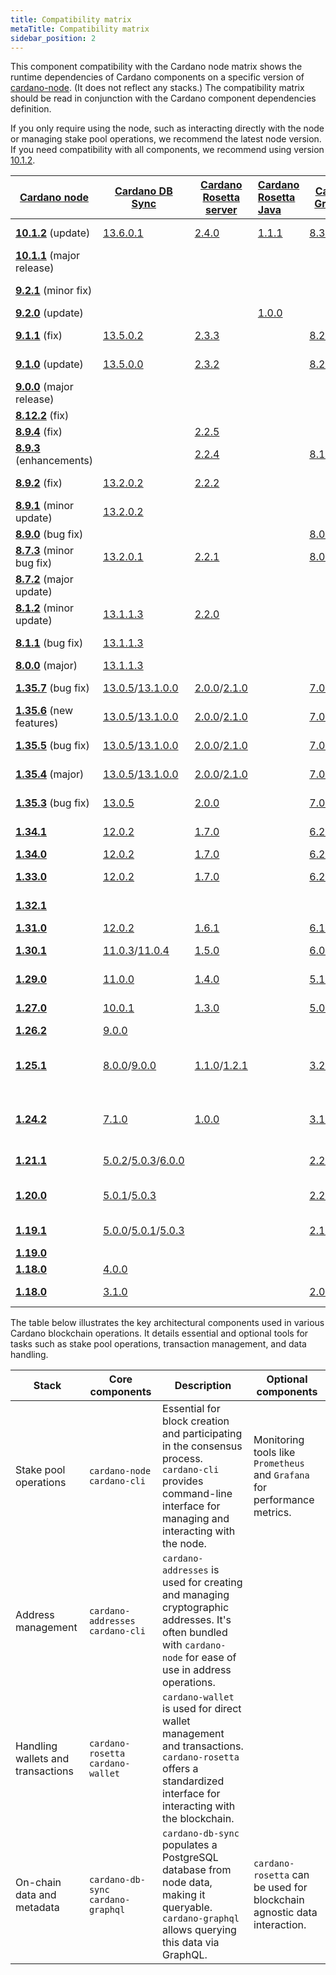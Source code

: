 ```yaml
---
title: Compatibility matrix
metaTitle: Compatibility matrix
sidebar_position: 2
---
```


This сomponent compatibility with the Cardano node matrix shows the runtime dependencies of Cardano components on a specific version of
[cardano-node](https://github.com/IntersectMBO/cardano-node/releases). (It
does not reflect any stacks.) The compatibility matrix should be read in
conjunction with the Cardano component dependencies definition.

If you only require using the node, such as interacting directly with the node
or managing stake pool operations, we recommend the latest node version.
If you need compatibility with all components, we recommend using
version [10.1.2](https://github.com/IntersectMBO/cardano-node/releases/tag/9.1.1).

| [Cardano node](https://github.com/IntersectMBO/cardano-node/releases)                          | [Cardano DB Sync](https://github.com/IntersectMBO/cardano-db-sync/releases)                                                                                                                                                         | [Cardano Rosetta server](https://github.com/cardano-foundation/cardano-rosetta/releases)                                                                            | [Cardano Rosetta Java](https://github.com/cardano-foundation/cardano-rosetta-java)     | [Cardano GraphQL](https://github.com/cardano-foundation/cardano-graphql/releases)                                                                                   | [Cardano wallet](https://github.com/cardano-foundation/cardano-wallet/releases)                                                                                                         |
|------------------------------------------------------------------------------------------------|-------------------------------------------------------------------------------------------------------------------------------------------------------------------------------------------------------------------------------------|---------------------------------------------------------------------------------------------------------------------------------------------------------------------|:---------------------------------------------------------------------------------------|---------------------------------------------------------------------------------------------------------------------------------------------------------------------|-----------------------------------------------------------------------------------------------------------------------------------------------------------------------------------------|
| **[10.1.2](https://github.com/IntersectMBO/cardano-node/releases/tag/10.1.2)** (update)        | [13.6.0.1](https://github.com/IntersectMBO/cardano-db-sync/releases/tag/13.6.0.1)                                                                                                                                                   |[2.4.0](https://github.com/cardano-foundation/cardano-rosetta/releases/tag/2.4.0)                                                                                                                                                                     | [1.1.1](https://github.com/cardano-foundation/cardano-rosetta-java/releases/tag/1.1.1) | [8.3.0](https://github.com/cardano-foundation/cardano-graphql/releases/tag/8.3.0)                                                                                   | [v2024-11-18](https://github.com/cardano-foundation/cardano-wallet/releases/tag/v2024-11-18)                                                                                            |
| **[10.1.1](https://github.com/IntersectMBO/cardano-node/releases/tag/10.1.1)** (major release) |                                                                                                                                                                                                                                     |                                                                                                                                                                     |                                                                                        |                                                                                                                                                                     |                                                                                                                                                                                         |
| **[9.2.1](https://github.com/IntersectMBO/cardano-node/releases/tag/9.2.1)** (minor fix)       |                                                                                                                                                                                                                                     |                                                                                                                                                                     |                                                                                        |                                                                                                                                                                     | [v2024-09-29](https://github.com/cardano-foundation/cardano-wallet/releases/tag/v2024-09-29)                                                                                            |
| **[9.2.0](https://github.com/IntersectMBO/cardano-node/releases/tag/9.2.0)** (update)          |                                                                                                                                                                                                                                     |                                                                                                                                                                     | [1.0.0](https://github.com/cardano-foundation/cardano-rosetta-java/releases/tag/1.0.0) |                                                                                                                                                                     |                                                                                                                                                                                         |
| **[9.1.1](https://github.com/IntersectMBO/cardano-node/releases/tag/9.1.1)** (fix)             | [13.5.0.2](https://github.com/IntersectMBO/cardano-db-sync/releases/tag/13.5.0.2)                                                                                                                                                   | [2.3.3](https://github.com/cardano-foundation/cardano-rosetta/releases/tag/2.3.3)                                                                                   |                                                                                        | [8.2.2](https://github.com/cardano-foundation/cardano-graphql/releases/tag/8.2.2)                                                                                   | [v2024-09-03](https://github.com/cardano-foundation/cardano-wallet/releases/tag/v2024-09-03)                                                                                            |
| **[9.1.0](https://github.com/IntersectMBO/cardano-node/releases/tag/9.1.0)** (update)          | [13.5.0.0](https://github.com/IntersectMBO/cardano-db-sync/releases/tag/13.5.0.0)                                                                                                                                                   | [2.3.2](https://github.com/cardano-foundation/cardano-rosetta/releases/tag/2.3.2)                                                                                   |                                                                                        | [8.2.1](https://github.com/cardano-foundation/cardano-graphql/releases/tag/8.2.1)                                                                                   | [v2024-08-11](https://github.com/cardano-foundation/cardano-wallet/releases/tag/v2024-08-11)                                                                                            |
| **[9.0.0](https://github.com/IntersectMBO/cardano-node/releases/tag/9.0.0)** (major release)   |                                                                                                                                                                                                                                     |                                                                                                                                                                     |                                                                                        |                                                                                                                                                                     |                                                                                                                                                                                         |
| **[8.12.2](https://github.com/IntersectMBO/cardano-node/releases/tag/8.12.2)** (fix)           |                                                                                                                                                                                                                                     |                                                                                                                                                                     |                                                                                        |                                                                                                                                                                     |                                                                                                                                                                                         |
| **[8.9.4](https://github.com/IntersectMBO/cardano-node/releases/tag/8.9.4)** (fix)             |                                                                                                                                                                                                                                     | [2.2.5](https://github.com/cardano-foundation/cardano-rosetta/releases/tag/2.2.5)                                                                                   |                                                                                        |                                                                                                                                                                     |                                                                                                                                                                                         |
| **[8.9.3](https://github.com/IntersectMBO/cardano-node/releases/tag/8.9.3)** (enhancements)    |                                                                                                                                                                                                                                     | [2.2.4](https://github.com/cardano-foundation/cardano-rosetta/releases/tag/2.2.4)                                                                                   |                                                                                        | [8.1.0](https://github.com/cardano-foundation/cardano-graphql/releases/tag/8.1.0)                                                                                   |                                                                                                                                                                                         |
| **[8.9.2](https://github.com/IntersectMBO/cardano-node/releases/tag/8.9.2)** (fix)             | [13.2.0.2](https://github.com/IntersectMBO/cardano-db-sync/releases/tag/13.2.0.2)                                                                                                                                                   | [2.2.2](https://github.com/cardano-foundation/cardano-rosetta/releases/tag/2.2.2)                                                                                   |                                                                                        |                                                                                                                                                                     | [2024-05-05](https://github.com/cardano-foundation/cardano-wallet/releases/tag/v2024-05-05)                                                                                             |
| **[8.9.1](https://github.com/IntersectMBO/cardano-node/releases/tag/8.9.1)** (minor update)    | [13.2.0.2](https://github.com/IntersectMBO/cardano-db-sync/releases/tag/13.2.0.2)                                                                                                                                                   |                                                                                                                                                                     |                                                                                        |                                                                                                                                                                     | [2024-03-27](https://github.com/cardano-foundation/cardano-wallet/releases/tag/v2024-03-27)                                                                                             |
| **[8.9.0](https://github.com/IntersectMBO/cardano-node/releases/tag/8.9.0)** (bug fix)         |                                                                                                                                                                                                                                     |                                                                                                                                                                     |                                                                                        | [8.0.3](https://github.com/cardano-foundation/cardano-graphql/releases/tag/8.0.3)                                                                                   |                                                                                                                                                                                         |
| **[8.7.3](https://github.com/IntersectMBO/cardano-node/releases/tag/8.7.3)** (minor bug fix)   | [13.2.0.1](https://github.com/IntersectMBO/cardano-db-sync/releases/tag/13.2.0.1)                                                                                                                                                   | [2.2.1](https://github.com/cardano-foundation/cardano-rosetta/releases/tag/2.2.1)                                                                                   |                                                                                        | [8.0.1](https://github.com/cardano-foundation/cardano-graphql/releases/tag/8.0.1)/[8.0.2](https://github.com/cardano-foundation/cardano-graphql/releases/tag/8.0.2) | [2024-03-01](https://github.com/cardano-foundation/cardano-wallet/releases/tag/v2024-03-01)                                                                                             |
| **[8.7.2](https://github.com/IntersectMBO/cardano-node/releases/tag/8.7.2)** (major update)    |                                                                                                                                                                                                                                     |                                                                                                                                                                     |                                                                                        |                                                                                                                                                                     |                                                                                                                                                                                         |
| **[8.1.2](https://github.com/IntersectMBO/cardano-node/releases/tag/8.1.2)** (minor update)    | [13.1.1.3](https://github.com/IntersectMBO/cardano-db-sync/releases/tag/13.1.1.3)                                                                                                                                                   | [2.2.0](https://github.com/cardano-foundation/cardano-rosetta/releases/tag/2.2.0)                                                                                   |                                                                                        |                                                                                                                                                                     | [2024-12-18](https://github.com/cardano-foundation/cardano-wallet/releases/tag/v2023-12-18)                                                                                             |
| **[8.1.1](https://github.com/IntersectMBO/cardano-node/releases/tag/8.1.1)** (bug fix)         | [13.1.1.3](https://github.com/IntersectMBO/cardano-db-sync/releases/tag/13.1.1.3)                                                                                                                                                   |                                                                                                                                                                     |                                                                                        |                                                                                                                                                                     | [2023-07-18](https://github.com/cardano-foundation/cardano-wallet/releases/tag/v2023-07-18)                                                                                             |
| **[8.0.0](https://github.com/IntersectMBO/cardano-node/releases/tag/8.0.0)** (major)           | [13.1.1.3](https://github.com/IntersectMBO/cardano-db-sync/releases/tag/13.1.1.3)                                                                                                                                                   |                                                                                                                                                                     |                                                                                        |                                                                                                                                                                     |                                                                                                                                                                                         |
| **[1.35.7](https://github.com/IntersectMBO/cardano-node/releases/tag/1.35.7)** (bug fix)       | [13.0.5](https://github.com/IntersectMBO/cardano-db-sync/releases/tag/13.0.5)/[13.1.0.0](https://github.com/IntersectMBO/cardano-db-sync/releases/tag/13.1.0.0)                                                                     | [2.0.0](https://github.com/cardano-foundation/cardano-rosetta/releases/tag/2.0.0)/[2.1.0](https://github.com/cardano-foundation/cardano-rosetta/releases/tag/2.1.0) |                                                                                        | [7.0.2](https://github.com/cardano-foundation/cardano-graphql/releases/tag/7.0.2)/[8.0.0](https://github.com/cardano-foundation/cardano-graphql/releases/tag/8.0.0) | [2022-12-14](https://github.com/cardano-foundation/cardano-wallet/releases/tag/v2022-12-14)                                                                                             |
| **[1.35.6](https://github.com/IntersectMBO/cardano-node/releases/tag/1.35.6)** (new features)  | [13.0.5](https://github.com/IntersectMBO/cardano-db-sync/releases/tag/13.0.5)/[13.1.0.0](https://github.com/IntersectMBO/cardano-db-sync/releases/tag/13.1.0.0)                                                                     | [2.0.0](https://github.com/cardano-foundation/cardano-rosetta/releases/tag/2.0.0)/[2.1.0](https://github.com/cardano-foundation/cardano-rosetta/releases/tag/2.1.0) |                                                                                        | [7.0.2](https://github.com/cardano-foundation/cardano-graphql/releases/tag/7.0.2)/[8.0.0](https://github.com/cardano-foundation/cardano-graphql/releases/tag/8.0.0) | [2022-12-14](https://github.com/cardano-foundation/cardano-wallet/releases/tag/v2022-12-14)                                                                                             |
| **[1.35.5](https://github.com/IntersectMBO/cardano-node/releases/tag/1.35.5)** (bug fix)       | [13.0.5](https://github.com/IntersectMBO/cardano-db-sync/releases/tag/13.0.5)/[13.1.0.0](https://github.com/IntersectMBO/cardano-db-sync/releases/tag/13.1.0.0)                                                                     | [2.0.0](https://github.com/cardano-foundation/cardano-rosetta/releases/tag/2.0.0)/[2.1.0](https://github.com/cardano-foundation/cardano-rosetta/releases/tag/2.1.0) |                                                                                        | [7.0.2](https://github.com/cardano-foundation/cardano-graphql/releases/tag/7.0.2)/[8.0.0](https://github.com/cardano-foundation/cardano-graphql/releases/tag/8.0.0) | [2022-12-14](https://github.com/cardano-foundation/cardano-wallet/releases/tag/v2022-12-14)                                                                                             |
| **[1.35.4](https://github.com/IntersectMBO/cardano-node/releases/tag/1.35.4)** (major)         | [13.0.5](https://github.com/IntersectMBO/cardano-db-sync/releases/tag/13.0.5)/[13.1.0.0](https://github.com/IntersectMBO/cardano-db-sync/releases/tag/13.1.0.0)                                                                     | [2.0.0](https://github.com/cardano-foundation/cardano-rosetta/releases/tag/2.0.0)/[2.1.0](https://github.com/cardano-foundation/cardano-rosetta/releases/tag/2.1.0) |                                                                                        | [7.0.2](https://github.com/cardano-foundation/cardano-graphql/releases/tag/7.0.2)/[8.0.0](https://github.com/cardano-foundation/cardano-graphql/releases/tag/8.0.0) | [2022-12-14](https://github.com/cardano-foundation/cardano-wallet/releases/tag/v2022-12-14)                                                                                             |
| **[1.35.3](https://github.com/IntersectMBO/cardano-node/releases/tag/1.35.3)** (bug fix)       | [13.0.5](https://github.com/IntersectMBO/cardano-db-sync/releases/tag/13.0.5)                                                                                                                                                       | [2.0.0](https://github.com/cardano-foundation/cardano-rosetta/releases/tag/2.0.0)                                                                                   |                                                                                        | [7.0.2](https://github.com/cardano-foundation/cardano-graphql/releases/tag/7.0.2)                                                                                   | [2022-10-06](https://github.com/cardano-foundation/cardano-wallet/releases/tag/v2022-10-06)                                                                                             |
| **[1.34.1](https://github.com/IntersectMBO/cardano-node/releases/tag/1.34.1)**                 | [12.0.2](https://github.com/IntersectMBO/cardano-db-sync/releases/tag/12.0.2)                                                                                                                                                       | [1.7.0](https://github.com/cardano-foundation/cardano-rosetta/releases/tag/1.7.0)                                                                                   |                                                                                        | [6.2.0](https://github.com/cardano-foundation/cardano-graphql/releases/tag/6.2.0)                                                                                   | [2022-05-27](https://github.com/cardano-foundation/cardano-wallet/releases/tag/v2022-05-27)                                                                                             |
| **[1.34.0](https://github.com/IntersectMBO/cardano-node/releases/tag/1.34.0)**                 | [12.0.2](https://github.com/IntersectMBO/cardano-db-sync/releases/tag/12.0.2)                                                                                                                                                       | [1.7.0](https://github.com/cardano-foundation/cardano-rosetta/releases/tag/1.7.0)                                                                                   |                                                                                        | [6.2.0](https://github.com/cardano-foundation/cardano-graphql/releases/tag/6.2.0)                                                                                   |                                                                                                                                                                                         |
| **[1.33.0](https://github.com/IntersectMBO/cardano-node/releases/tag/1.33.0)**                 | [12.0.2](https://github.com/IntersectMBO/cardano-db-sync/releases/tag/12.0.2)                                                                                                                                                       | [1.7.0](https://github.com/cardano-foundation/cardano-rosetta/releases/tag/1.7.0)                                                                                   |                                                                                        | [6.2.0](https://github.com/cardano-foundation/cardano-graphql/releases/tag/6.2.0)                                                                                   | [2022-01-18](https://github.com/cardano-foundation/cardano-wallet/releases/tag/v2022-01-18)                                                                                             |
| **[1.32.1](https://github.com/IntersectMBO/cardano-node/releases/tag/1.32.1)**                 |                                                                                                                                                                                                                                     |                                                                                                                                                                     |                                                                                        |                                                                                                                                                                     | [2021-12-15](https://github.com/cardano-foundation/cardano-wallet/releases/tag/v2021-12-15)                                                                                             |
| **[1.31.0](https://github.com/IntersectMBO/cardano-node/releases/tag/1.31.0)**                 | [12.0.2](https://github.com/IntersectMBO/cardano-db-sync/releases/tag/12.0.2)                                                                                                                                                       | [1.6.1](https://github.com/cardano-foundation/cardano-rosetta/releases/tag/1.6.1)                                                                                   |                                                                                        | [6.1.0](https://github.com/cardano-foundation/cardano-graphql/releases/tag/6.1.0)                                                                                   |                                                                                                                                                                                         |
| **[1.30.1](https://github.com/IntersectMBO/cardano-node/releases/tag/1.30.1)**                 | [11.0.3](https://github.com/IntersectMBO/cardano-db-sync/releases/tag/11.0.3)/[11.0.4](https://github.com/IntersectMBO/cardano-db-sync/releases/tag/11.0.4)                                                                         | [1.5.0](https://github.com/cardano-foundation/cardano-rosetta/releases/tag/1.5.0)                                                                                   |                                                                                        | [6.0.0](https://github.com/cardano-foundation/cardano-graphql/releases/tag/6.0.0)                                                                                   | [2021-11-11 ](https://github.com/cardano-foundation/cardano-wallet/releases/tag/v2021-11-11)                                                                                            |
| **[1.29.0](https://github.com/IntersectMBO/cardano-node/releases/tag/1.29.0)**                 | [11.0.0](https://github.com/IntersectMBO/cardano-db-sync/releases/tag/11.0.0)                                                                                                                                                       | [1.4.0](https://github.com/cardano-foundation/cardano-rosetta/releases/tag/1.4.0)                                                                                   |                                                                                        | [5.1.0](https://github.com/cardano-foundation/cardano-graphql/releases/tag/5.1.0)                                                                                   | [2021-09-09](https://github.com/cardano-foundation/cardano-wallet/releases/tag/v2021-09-09)                                                                                             |
| **[1.27.0](https://github.com/IntersectMBO/cardano-node/releases/tag/1.27.0)**                 | [10.0.1](https://github.com/IntersectMBO/cardano-db-sync/releases/tag/10.0.1)                                                                                                                                                       | [1.3.0](https://github.com/cardano-foundation/cardano-rosetta/releases/tag/1.3.0)                                                                                   |                                                                                        | [5.0.0](https://github.com/cardano-foundation/cardano-graphql/releases/tag/5.0.0)                                                                                   | [2021-06-11](https://github.com/cardano-foundation/cardano-wallet/releases/tag/v2021-06-11)                                                                                             |
| **[1.26.2](https://github.com/IntersectMBO/cardano-node/releases/tag/1.26.2)**                 | [9.0.0](https://github.com/IntersectMBO/cardano-db-sync/releases/tag/9.0.0)                                                                                                                                                         |                                                                                                                                                                     |                                                                                        |                                                                                                                                                                     |                                                                                                                                                                                         |
| **[1.25.1](https://github.com/IntersectMBO/cardano-node/releases/tag/1.25.1)**                 | [8.0.0](https://github.com/IntersectMBO/cardano-db-sync/releases/tag/8.0.0)/[9.0.0](https://github.com/IntersectMBO/cardano-db-sync/releases/tag/9.0.0)                                                                             | [1.1.0](https://github.com/cardano-foundation/cardano-rosetta/releases/tag/1.1.0)/[1.2.1](https://github.com/cardano-foundation/cardano-rosetta/releases/tag/1.2.1) |                                                                                        | [3.2.0](https://github.com/cardano-foundation/cardano-graphql/releases/tag/3.2.0)                                                                                   | [2021-02-12](https://github.com/cardano-foundation/cardano-wallet/releases/tag/v2021-02-12)/[2021-02-15](https://github.com/cardano-foundation/cardano-wallet/releases/tag/v2021-02-15) |
| **[1.24.2](https://github.com/IntersectMBO/cardano-node/releases/tag/1.24.2)**                 | [7.1.0](https://github.com/IntersectMBO/cardano-db-sync/releases/tag/7.1.0)                                                                                                                                                         | [1.0.0](https://github.com/cardano-foundation/cardano-rosetta/releases/tag/1.0.0)                                                                                   |                                                                                        | [3.1.1](https://github.com/cardano-foundation/cardano-graphql/releases/tag/3.1.1)                                                                                   | [2020-12-21](https://github.com/cardano-foundation/cardano-wallet/releases/tag/v2020-12-21)/[2021-01-12](https://github.com/cardano-foundation/cardano-wallet/releases/tag/v2021-01-12) |
| **[1.21.1](https://github.com/IntersectMBO/cardano-node/releases/tag/1.21.1)**                 | [5.0.2](https://github.com/IntersectMBO/cardano-db-sync/releases/tag/5.0.2)/[5.0.3](https://github.com/IntersectMBO/cardano-db-sync/releases/tag/5.0.3)/[6.0.0](https://github.com/IntersectMBO/cardano-db-sync/releases/tag/6.0.0) |                                                                                                                                                                     |                                                                                        | [2.2.1](https://github.com/cardano-foundation/cardano-graphql/releases/tag/2.2.1)                                                                                   | [2020-10-13](https://github.com/cardano-foundation/cardano-wallet/releases/tag/v2020-10-13)                                                                                             |
| **[1.20.0](https://github.com/IntersectMBO/cardano-node/releases/tag/1.20.0)**                 | [5.0.1](https://github.com/IntersectMBO/cardano-db-sync/releases/tag/5.0.1)/[5.0.3](https://github.com/IntersectMBO/cardano-db-sync/releases/tag/5.0.3)                                                                             |                                                                                                                                                                     |                                                                                        | [2.2.0](https://github.com/cardano-foundation/cardano-graphql/releases/tag/2.2.0)                                                                                   | [2020-9-22](https://github.com/cardano-foundation/cardano-wallet/releases/tag/v2020-09-22)/[2020-09-30](https://github.com/cardano-foundation/cardano-wallet/releases/tag/v2020-09-30)  |
| **[1.19.1](https://github.com/IntersectMBO/cardano-node/releases/tag/1.19.1)**                 | [5.0.0](https://github.com/IntersectMBO/cardano-db-sync/releases/tag/5.0.0)/[5.0.1](https://github.com/IntersectMBO/cardano-db-sync/releases/tag/5.0.1)/[5.0.3](https://github.com/IntersectMBO/cardano-db-sync/releases/tag/5.0.3) |                                                                                                                                                                     |                                                                                        | [2.1.0](https://github.com/cardano-foundation/cardano-graphql/releases/tag/2.1.0)                                                                                   | [2020-9-11](https://github.com/cardano-foundation/cardano-wallet/releases/tag/v2020-09-11)                                                                                              |
| **[1.19.0](https://github.com/IntersectMBO/cardano-node/releases/tag/1.19.0)**                 |                                                                                                                                                                                                                                     |                                                                                                                                                                     |                                                                                        |                                                                                                                                                                     |                                                                                                                                                                                         |
| **[1.18.0](https://github.com/IntersectMBO/cardano-node/releases/tag/1.18.0)**                 | [4.0.0](https://github.com/IntersectMBO/cardano-db-sync/releases/tag/4.0.0)                                                                                                                                                         |                                                                                                                                                                     |                                                                                        |                                                                                                                                                                     |                                                                                                                                                                                         |
| **[1.18.0](https://github.com/IntersectMBO/cardano-node/releases/tag/1.18.0)**                 | [3.1.0](https://github.com/IntersectMBO/cardano-db-sync/releases/tag/3.1.0)                                                                                                                                                         |                                                                                                                                                                     |                                                                                        | [2.0.0](https://github.com/cardano-foundation/cardano-graphql/releases/tag/2.0.0)                                                                                   | [2020-8-3](https://github.com/cardano-foundation/cardano-wallet/releases/tag/v2020-08-03)                                                                                               |


The table below illustrates the key architectural components used in various Cardano blockchain operations. It details essential and optional tools for tasks such as stake pool operations, transaction management, and data handling.

| Stack | Core components | Description | Optional components|
|--|--|--|--|
| Stake pool operations  | `cardano-node` `cardano-cli` | Essential for block creation and participating in the consensus process. `cardano-cli` provides command-line interface for managing and interacting with the node. | Monitoring tools like `Prometheus` and `Grafana` for performance metrics.|
| Address management  | `cardano-addresses` `cardano-cli` | `cardano-addresses` is used for creating and managing cryptographic addresses. It's often bundled with `cardano-node` for ease of use in address operations. | |
| Handling wallets and transactions  | `cardano-rosetta` `cardano-wallet` | `cardano-wallet` is used for direct wallet management and transactions. `cardano-rosetta` offers a standardized interface for interacting with the blockchain. | |
| On-chain data and metadata | `cardano-db-sync` `cardano-graphql` | `cardano-db-sync` populates a PostgreSQL database from node data, making it queryable. `cardano-graphql` allows querying this data via GraphQL.  | `cardano-rosetta` can be used for blockchain agnostic data interaction. |
